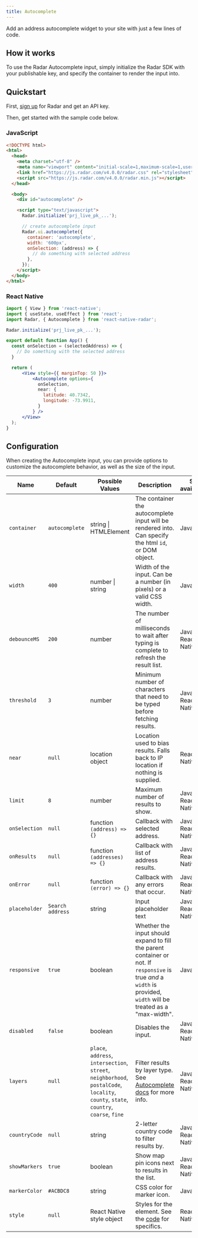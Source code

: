```yaml
---
title: Autocomplete
---
```


Add an address autocomplete widget to your site with just a few lines of code.

<AutocompleteInput />

## How it works

To use the Radar Autocomplete input, simply initialize the Radar SDK with your publishable key, and specify the container to render the input into.

## Quickstart

First, [sign up](https://radar.com/signup) for Radar and get an API key.

Then, get started with the sample code below.

### JavaScript

```html
<!DOCTYPE html>
<html>
  <head>
    <meta charset="utf-8" />
    <meta name="viewport" content="initial-scale=1,maximum-scale=1,user-scalable=no" />
    <link href="https://js.radar.com/v4.0.0/radar.css" rel="stylesheet">
    <script src="https://js.radar.com/v4.0.0/radar.min.js"></script>
  </head>

  <body>
    <div id="autocomplete" />

    <script type="text/javascript">
      Radar.initialize('prj_live_pk_...');

      // create autocomplete input
      Radar.ui.autocomplete({
        container: 'autocomplete',
        width: '600px',
        onSelection: (address) => {
          // do something with selected address
        },
      });
    </script>
  </body>
</html>
```

### React Native

```jsx
import { View } from 'react-native';
import { useState, useEffect } from 'react';
import Radar, { Autocomplete } from 'react-native-radar';

Radar.initialize('prj_live_pk_...');

export default function App() {
  const onSelection = (selectedAddress) => {
    // Do something with the selected address
  }

  return (
      <View style={{ marginTop: 50 }}>
          <Autocomplete options={
            onSelection,
            near: {
              latitude: 40.7342,
              longitude: -73.9911,
            }
          } />
      </View>
  );
}
```

## Configuration

When creating the Autocomplete input, you can provide options to customize the autocomplete behavior, as well as the size of the input.

<div class="full-width-table">

| Name  | Default | Possible Values | Description           | SDK availability |
|-------|---------|-----------------|-----------------------|------------------|
|`container` |`autocomplete` |string \| HTMLElement |The container the autocomplete input will be rendered into. Can specify the html `id`, or DOM object.|JavaScript|
|`width` |`400` |number \| string |Width of the input. Can be a number (in pixels) or a valid CSS width.|JavaScript|
|`debounceMS` |`200` |number |The number of milliseconds to wait after typing is complete to refresh the result list.|JavaScript, React Native|
|`threshold` |`3` |number |Minimum number of characters that need to be typed before fetching results.|JavaScript, React Native|
|`near`|`null`|location object|Location used to bias results. Falls back to IP location if nothing is supplied.|React Native|
|`limit` |`8` |number |Maximum number of results to show.|JavaScript, React Native|
|`onSelection` |`null` |function `(address) => {}`|Callback with selected address.|JavaScript, React Native|
|`onResults` |`null` |function `(addresses) => {}`|Callback with list of address results.|JavaScript, React Native|
|`onError` |`null` |function `(error) => {}`|Callback with any errors that occur.|JavaScript, React Native|
|`placeholder` |`Search address` |string |Input placeholder text|JavaScript, React Native|
|`responsive` |`true` |boolean |Whether the input should expand to fill the parent container or not. If `responsive` is true _and_ a `width` is provided, `width` will be treated as a "max-width".|JavaScript|
|`disabled` |`false` |boolean |Disables the input.|JavaScript, React Native|
|`layers` |`null` |`place`, `address`, `intersection`, `street`, `neighborhood`, `postalCode`, `locality`, `county`, `state`, `country`, `coarse`, `fine` |Filter results by layer type. See [Autocomplete docs](/documentation/api#query-parameters-3) for more info.|JavaScript, React Native|
|`countryCode` |`null` |string|2-letter country code to filter results by.|JavaScript, React Native|
|`showMarkers` |`true` |boolean |Show map pin icons next to results in the list.|JavaScript, React Native|
|`markerColor` |`#ACBDC8` |string |CSS color for marker icon.|JavaScript|
|`style`|`null`|React Native style object|Styles for the element. See the [code](https://github.com/radarlabs/react-native-radar/blob/be23434ba731dda7015e25b7fc3a6364ff1b311d/js/ui/autocomplete.jsx#L153) for specifics.|React Native|
</div>
